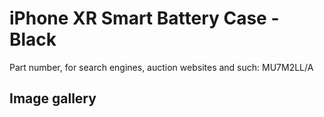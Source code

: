 # iPhone XR Smart Battery Case - Black

Part number, for search engines, auction websites and such: MU7M2LL/A

## Image gallery

<div style={{ width: "768px" }}>
  <GalleryComponent
    images={[
      {
        original: "/everysource/MU7M2",
        thumbnail: "/everypreview/MU7M2",
      },
      {
        original: "/everysource/MU7M2_AV2",
        thumbnail: "/everypreview/MU7M2_AV2",
      },
      {
        original: "/everysource/MU7M2_AV3",
        thumbnail: "/everypreview/MU7M2_AV3",
      },
      {
        original: "/everysource/MU7M2_AV4",
        thumbnail: "/everypreview/MU7M2_AV4",
      },
      {
        original: "/everysource/MU7M2_AV5",
        thumbnail: "/everypreview/MU7M2_AV5",
      },
      {
        original: "/everysource/MU7M2_AV6",
        thumbnail: "/everypreview/MU7M2_AV6",
      },
      {
        original: "/everysource/MU7M2_AV7",
        thumbnail: "/everypreview/MU7M2_AV7",
      },
      {
        original: "/everysource/MU7M2_AV8",
        thumbnail: "/everypreview/MU7M2_AV8",
      },
      {
        original: "/everysource/MU7M2_AV9",
        thumbnail: "/everypreview/MU7M2_AV9",
      }
    ]}
  />
</div>